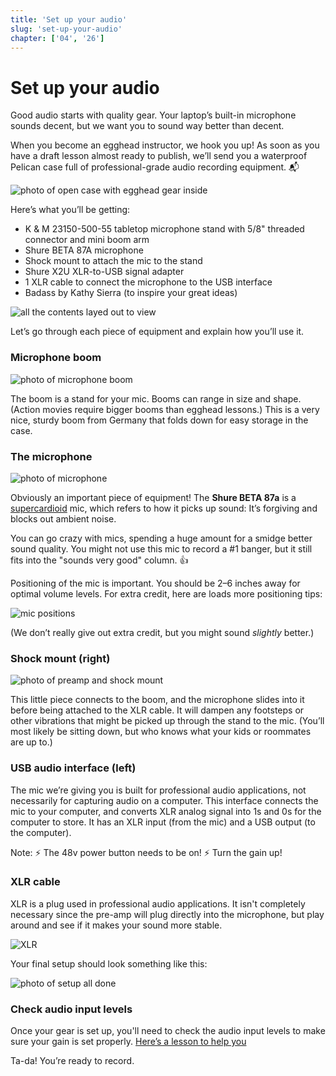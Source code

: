 ```yaml
---
title: 'Set up your audio'
slug: 'set-up-your-audio'
chapter: ['04', '26']
---
```


# Set up your audio

Good audio starts with quality gear. Your laptop’s built-in microphone sounds decent, but we want you to sound way better than decent.

When you become an egghead instructor, we hook you up! As soon as you have a draft lesson almost ready to publish, we’ll send you a waterproof Pelican case full of professional-grade audio recording equipment. 📬

![photo of open case with egghead gear inside](../../../images/photos/audio-setup/open-case.jpg)

Here’s what you’ll be getting:

- K & M 23150-500-55 tabletop microphone stand with 5/8" threaded connector and mini boom arm
- Shure BETA 87A microphone
- Shock mount to attach the mic to the stand
- Shure X2U XLR-to-USB signal adapter
- 1 XLR cable to connect the microphone to the USB interface
- Badass by Kathy Sierra (to inspire your great ideas)

![all the contents layed out to view](../../../images/photos/audio-setup/all-contents.jpg)

Let’s go through each piece of equipment and explain how you’ll use it.

### Microphone boom

![photo of microphone boom](../../../images/photos/audio-setup/stand.jpg)

The boom is a stand for your mic. Booms can range in size and shape. (Action movies require bigger booms than egghead lessons.) This is a very nice, sturdy boom from Germany that folds down for easy storage in the case.

### The microphone

![photo of microphone](../../../images/photos/audio-setup/mic.jpg)

Obviously an important piece of equipment! The **Shure BETA 87a** is a [supercardioid](http://blog.shure.com/multi-pattern-microphones-what-where-and-how/) mic, which refers to how it picks up sound: It’s forgiving and blocks out ambient noise.

You can go crazy with mics, spending a huge amount for a smidge better sound quality. You might not use this mic to record a #1 banger, but it still fits into the "sounds very good" column. 👍

Positioning of the mic is important. You should be 2–6 inches away for optimal volume levels. For extra credit, here are loads more positioning tips:

![mic positions](https://camo.githubusercontent.com/f4db11f477bd853b761ef449123534ae62dec1ac/68747470733a2f2f64337676366c703535716a6171632e636c6f756466726f6e742e6e65742f6974656d732f33743267323430423265323233473163316333752f53637265656e25323053686f74253230323031362d30392d30382532306174253230312e33372e3232253230504d2e706e67)

(We don’t really give out extra credit, but you might sound _slightly_ better.)

### Shock mount (right)

![photo of preamp and shock mount](../../../images/photos/audio-setup/pre-amp-and-shock.jpg)

This little piece connects to the boom, and the microphone slides into it before being attached to the XLR cable. It will dampen any footsteps or other vibrations that might be picked up through the stand to the mic. (You’ll most likely be sitting down, but who knows what your kids or roommates are up to.)

### USB audio interface (left)

The mic we’re giving you is built for professional audio applications, not necessarily for capturing audio on a computer. This interface connects the mic to your computer, and converts XLR analog signal into 1s and 0s for the computer to store. It has an XLR input (from the mic) and a USB output (to the computer).

Note:
⚡️ The 48v power button needs to be on!
⚡️ Turn the gain up!

### XLR cable

XLR is a plug used in professional audio applications. It isn't completely necessary since the pre-amp will plug directly into the microphone, but play around and see if it makes your sound more stable.

![XLR](https://camo.githubusercontent.com/77d44222dc0a0650ef799c95e716ee9d1aa44592/68747470733a2f2f73332e616d617a6f6e6177732e636f6d2f662e636c2e6c792f6974656d732f326933393371314a30483059314f3139325931452f496d616765253230323031362d30342d31392532306174253230312e33382e3539253230504d2e6a70673f763d3066656435333337)

Your final setup should look something like this:

![photo of setup all done](../../../images/photos/audio-setup/full-set-up.jpg)

### Check audio input levels

Once your gear is set up, you'll need to check the audio input levels to make sure your gain is set properly. [Here’s a lesson to help you](https://egghead.io/lessons/tools-prepare-to-record-screen-resolution-and-mic-check?play=true)

Ta-da! You’re ready to record.
